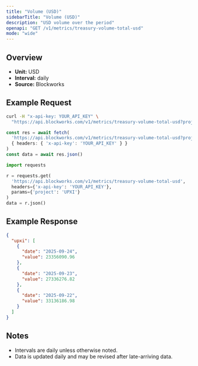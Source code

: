 ```yaml
---
title: "Volume (USD)"
sidebarTitle: "Volume (USD)"
description: "USD volume over the period"
openapi: "GET /v1/metrics/treasury-volume-total-usd"
mode: "wide"
---
```


## Overview

- **Unit:** USD
- **Interval:** daily
- **Source:** Blockworks

## Example Request

<CodeGroup>

```bash cURL
curl -H "x-api-key: YOUR_API_KEY" \
  "https://api.blockworks.com/v1/metrics/treasury-volume-total-usd?project=UPXI"
```

```typescript TypeScript
const res = await fetch(
  'https://api.blockworks.com/v1/metrics/treasury-volume-total-usd?project=UPXI',
  { headers: { 'x-api-key': 'YOUR_API_KEY' } }
)
const data = await res.json()
```

```python Python
import requests

r = requests.get(
  'https://api.blockworks.com/v1/metrics/treasury-volume-total-usd',
  headers={'x-api-key': 'YOUR_API_KEY'},
  params={'project': 'UPXI'}
)
data = r.json()
```

</CodeGroup>

## Example Response

```json
{
  "upxi": [
    {
      "date": "2025-09-24",
      "value": 23356090.96
    },
    {
      "date": "2025-09-23",
      "value": 27336276.82
    },
    {
      "date": "2025-09-22",
      "value": 33136186.98
    }
  ]
}
```

## Notes
- Intervals are daily unless otherwise noted.
- Data is updated daily and may be revised after late-arriving data.